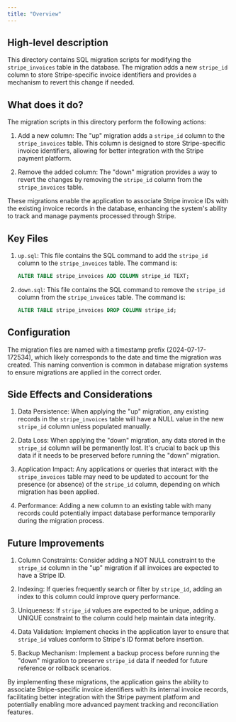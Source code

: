 ```yaml
---
title: "Overview"
---
```


## High-level description
This directory contains SQL migration scripts for modifying the `stripe_invoices` table in the database. The migration adds a new `stripe_id` column to store Stripe-specific invoice identifiers and provides a mechanism to revert this change if needed.

## What does it do?
The migration scripts in this directory perform the following actions:

1. Add a new column: The "up" migration adds a `stripe_id` column to the `stripe_invoices` table. This column is designed to store Stripe-specific invoice identifiers, allowing for better integration with the Stripe payment platform.

2. Remove the added column: The "down" migration provides a way to revert the changes by removing the `stripe_id` column from the `stripe_invoices` table.

These migrations enable the application to associate Stripe invoice IDs with the existing invoice records in the database, enhancing the system's ability to track and manage payments processed through Stripe.

## Key Files

1. `up.sql`: This file contains the SQL command to add the `stripe_id` column to the `stripe_invoices` table. The command is:

   ```sql
   ALTER TABLE stripe_invoices ADD COLUMN stripe_id TEXT;
   ```

2. `down.sql`: This file contains the SQL command to remove the `stripe_id` column from the `stripe_invoices` table. The command is:

   ```sql
   ALTER TABLE stripe_invoices DROP COLUMN stripe_id;
   ```

## Configuration
The migration files are named with a timestamp prefix (2024-07-17-172534), which likely corresponds to the date and time the migration was created. This naming convention is common in database migration systems to ensure migrations are applied in the correct order.

## Side Effects and Considerations

1. Data Persistence: When applying the "up" migration, any existing records in the `stripe_invoices` table will have a NULL value in the new `stripe_id` column unless populated manually.

2. Data Loss: When applying the "down" migration, any data stored in the `stripe_id` column will be permanently lost. It's crucial to back up this data if it needs to be preserved before running the "down" migration.

3. Application Impact: Any applications or queries that interact with the `stripe_invoices` table may need to be updated to account for the presence (or absence) of the `stripe_id` column, depending on which migration has been applied.

4. Performance: Adding a new column to an existing table with many records could potentially impact database performance temporarily during the migration process.

## Future Improvements

1. Column Constraints: Consider adding a NOT NULL constraint to the `stripe_id` column in the "up" migration if all invoices are expected to have a Stripe ID.

2. Indexing: If queries frequently search or filter by `stripe_id`, adding an index to this column could improve query performance.

3. Uniqueness: If `stripe_id` values are expected to be unique, adding a UNIQUE constraint to the column could help maintain data integrity.

4. Data Validation: Implement checks in the application layer to ensure that `stripe_id` values conform to Stripe's ID format before insertion.

5. Backup Mechanism: Implement a backup process before running the "down" migration to preserve `stripe_id` data if needed for future reference or rollback scenarios.

By implementing these migrations, the application gains the ability to associate Stripe-specific invoice identifiers with its internal invoice records, facilitating better integration with the Stripe payment platform and potentially enabling more advanced payment tracking and reconciliation features.